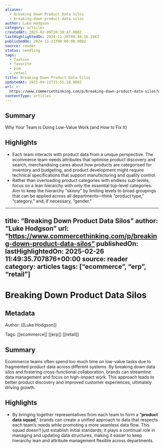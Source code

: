 ```yaml
---
aliases:
  - Breaking Down Product Data Silos
  - breaking-down-product-data-silos
author: Luke Hodgson
category: articles
createdAt: 2025-02-09T20:38:47.000Z
lastHighlightedOn: 2024-11-26T09:48:16.296Z
publishedOn: 2024-11-21T00:00:00.000Z
source: reader
status: seedling
tags:
  - fashion
  - favorite
  - pim
  - retail
title: Breaking Down Product Data Silos
updatedAt: 2025-04-12T15:55:18.000Z
url: >-
  https://www.commercethinking.com/p/breaking-down-product-data-silos?utm_source=post-email-title&publication_id=1474159&post_id=151926267&utm_campaign=email-post-title&isFreemail=true&r=31t9d7&triedRedirect=true&utm_medium=email
contentType: articles
---
```

## Summary

Why Your Team is Doing Low-Value Work (and How to Fix It)

## Highlights

- Each team interacts with product data from a unique perspective. The ecommerce team needs attributes that optimise product discovery and search, merchandising cares about how products are categorised for inventory and budgeting, and product development might require technical specifications that support manufacturing and quality control.
- Rather than overloading product categories with endless sub-levels, focus on a lean hierarchy with only the essential top-level categories. Aim to keep the hierarchy “skinny” by limiting levels to broad groupings that can be applied across all departments—think “product type,” “category,” and, if necessary, “gender.”

---

title: “Breaking Down Product Data Silos”
author: “Luke Hodgson”
url: “https://www.commercethinking.com/p/breaking-down-product-data-silos”
publishedOn:
lastHighlightedOn: 2025-02-26 11:49:35.707876+00:00
source: reader
category: articles
tags: [“ecommerce”, “erp”, “retail”]
---

# Breaking Down Product Data Silos

## Metadata

Author: [[Luke Hodgson]]

Tags: [[ecommerce]] [[erp]] [[retail]]

## Summary

Ecommerce teams often spend too much time on low-value tasks due to fragmented product data across different systems. By breaking down data silos and fostering cross-functional collaboration, brands can streamline data management and focus on high-impact work. This approach leads to better product discovery and improved customer experiences, ultimately driving growth.

## Highlights

- By bringing together representatives from each team to form a “**product data squad**,” brands can create a unified approach to data that respects each team’s needs while promoting a more seamless data flow. This squad doesn’t just establish initial standards; it plays a continual role in managing and updating data structures, making it easier to keep hierarchy lean and attribute management flexible across departments.
